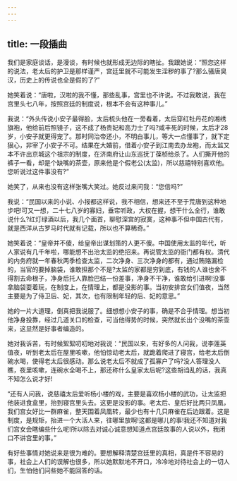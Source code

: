 ```yaml
---
---
---
```

title: 一段插曲
---



我们是家庭谈话，是漫谈，有时候也就形成无边际的瞎扯。我跟她说：“照您这样的说法，老太后的护卫是那样谨严，宫廷里就不可能发生淫秽的事了?那么骚唐臭汉，历史上的传说也全是假的了?”

她笑着说：“唐啦，汉啦的我不懂，那些乱事，宫里也不许说。不过我敢说，我在宫里头七八年，按照宫廷的制度说，根本不会有这种事儿。”

我说：“外头传说小安子最得脸，太后梳头他在一旁看着，太后穿红牡丹花的湘绣旗袍，他给前后照镜子，这不成了杨贵妃和高力士了吗?咸丰死的时候，太后才28岁，小安子就更得宠了。那时同治帝还小，不明白事儿，等大一点懂事了，就下定狠心，非宰了小安子不可。结果在大婚前，借着小安子到江南去办龙袍，而太监又本不许出京城这个祖宗的制度，在济南府让山东巡抚丁葆桢给杀了。人们撕开他的裤子一看，却是个缺嘴的茶壶，原来他是个假老公(太监)，所以慈禧特别喜欢他。您听说过这件事没有?”

她笑了，从来也没有这样张嘴大笑过。她反过来问我：“您信吗?”

我说：“民国以来的小说、小报都这样说，我不相信，想来还不至于荒唐到这种地步吧!可又一想，二十七八岁的寡妇，垂帘听政，大权在握，想干什么全行，谁敢说什么?红灯绿酒以后，我几个面首，聊慰深宫的寂寞，这种事不但中国古代有，就是西洋从古罗马时代就有记载，所以也不算稀奇。”

她笑着说：“皇帝并不傻，给皇帝出谋划策的人更不傻。中国使用太监的年代，听人家说有几千年啦，哪能想不出治太监的绝招来。再说管太监的衙门都有权。清代的内务府就一年春秋两季检查太监，二次净身、三次净身的都有，通过贿赂漏检的，当官的要掉脑袋，谁敢担那个不是?太监的家都是穷到底，有钱的人谁也舍不得割去命根子，净身后托人靠脸巴结一份差事，净身不干净，谁敢给引进啊!没事拿脑袋耍着玩，在制度上，在情理上，都是没影的事。当初安排宫女们值夜，当然主要是为了侍卫后、妃，其次，也有限制年轻的后、妃的意思。”

她的一片大道理，倒真把我说服了。细想想小安子的事，确是不合乎情理。想当初他净身投靠，经过几道关口的检查，可当他得势的时候，突然就长出个没嘴的茶壶来，这显然是好事者编造的。

她对我诉苦，有时候絮絮叨叨地对我说：“民国以来，有好多的人问我，说李莲英值夜，听到老太后在屋里咳嗽，他怕惊动老太后，就跪着爬进了寝宫，给老太后倒碗水喝，使得老太后很感动。那么说老太后不就成了孤寡户了吗?没人答理没人瞧，夜里咳嗽，连碗水全喝不上，那还称什么皇家太后呢?这些胡诌乱的话，我真不知怎么说才好!

“还有人问我，说慈禧太后爱听杨小楼的戏，主要是喜欢杨小楼的武功，让太监把他装进食盒里，抬到寝宫里头去。这更是没影的事。老太后、皇后好比两只凤凰，我们宫女好比一群麻雀，整天围着凤凰转，最少也有十几只麻雀在后边跟着。这是制度，是规矩，抬进一个大活人来，往哪里放啊!这都是哪儿的事!我还不知道对我们宫女会瞎编些什么呢!所以除去对诚心诚意想知道点宫廷故事的人说以外，我闭口不讲宫里的事。”

有好些事情对她说来是很为难的。要想解释清楚宫廷里的真相，真是件不容易的事，社会上人们的误解也很多，所以她默默地不开口，冷冷地对待社会上的一切人们，生怕他们问些她不能回答的话。